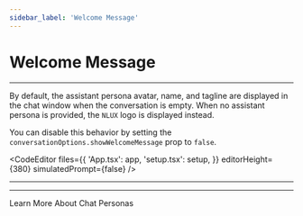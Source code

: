 ```yaml
---
sidebar_label: 'Welcome Message'
---
```





# Welcome Message

---

By default, the assistant persona avatar, name, and tagline are displayed in the chat window when the conversation
is empty. When no assistant persona is provided, the `NLUX` logo is displayed instead.

You can disable this behavior by setting the `conversationOptions.showWelcomeMessage` prop to `false`.

<CodeEditor
    files={{
        'App.tsx': app,
        'setup.tsx': setup,
    }}
    editorHeight={380}
    simulatedPrompt={false}
/>

---

---

<Link className="button button--secondary" to="/learn/chat-personas">Learn More About Chat Personas</Link>
